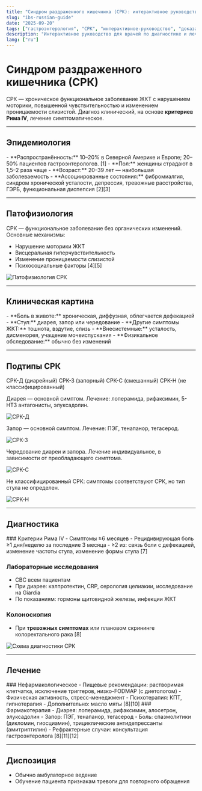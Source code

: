 ```yaml
---
title: "Синдром раздраженного кишечника (СРК): интерактивное руководство"
slug: "ibs-russian-guide"
date: "2025-09-20"
tags: ["гастроэнтерология", "СРК", "интерактивное-руководство", "доказательная-медицина"]
description: "Интерактивное руководство для врачей по диагностике и лечению СРК."
lang: ["ru"]
---
```



# Синдром раздраженного кишечника (СРК)

СРК — хроническое функциональное заболевание ЖКТ с нарушением моторики, повышенной чувствительностью и изменением проницаемости слизистой. Диагноз клинический, на основе **критериев Рима IV**, лечение симптоматическое.

---

## Эпидемиология

<Collapse title="Нажмите для раскрытия информации">
- **Распространённость:** 10–20% в Северной Америке и Европе; 20–50% пациентов гастроэнтерологов. [1]  
- **Пол:** женщины страдают в 1,5–2 раза чаще  
- **Возраст:** 20–39 лет — наибольшая заболеваемость  
- **Ассоциированные состояния:** фибромиалгия, синдром хронической усталости, депрессия, тревожные расстройства, ГЭРБ, функциональная диспепсия [2][3]
</Collapse>

---

## Патофизиология

<Collapse title="Нажмите для раскрытия информации">
СРК — функциональное заболевание без органических изменений. Основные механизмы:  

- Нарушение моторики ЖКТ  
- Висцеральная гиперчувствительность  
- Изменение проницаемости слизистой  
- Психосоциальные факторы [4][5]  

<Image src="/images/ibs-pathophysiology.png" alt="Патофизиология СРК" width={600} height={400} />
</Collapse>

---

## Клиническая картина

<Collapse title="Нажмите для раскрытия информации">
- **Боль в животе:** хроническая, диффузная, облегчается дефекацией  
- **Стул:** диарея, запор или чередование  
- **Другие симптомы ЖКТ:** тошнота, вздутие, слизь  
- **Внесистемные:** усталость, дисменорея, учащение мочеиспускания  
- **Физикальное обследование:** обычно без изменений
</Collapse>

---

## Подтипы СРК

<Tabs variant="enclosed" colorScheme="teal">
  <TabList>
    <Tab>СРК-Д (диарейный)</Tab>
    <Tab>СРК-З (запорный)</Tab>
    <Tab>СРК-С (смешанный)</Tab>
    <Tab>СРК-Н (не классифицированный)</Tab>
  </TabList>

  <TabPanel>
    <p>Диарея — основной симптом. Лечение: лоперамида, рифаксимин, 5-HT3 антагонисты, элуксадолин.</p>
    <Image src="/images/ibs-d.png" alt="СРК-Д" width={600} height={400} />
  </TabPanel>
  <TabPanel>
    <p>Запор — основной симптом. Лечение: ПЭГ, тенапанор, тегасерод.</p>
    <Image src="/images/ibs-c.png" alt="СРК-З" width={600} height={400} />
  </TabPanel>
  <TabPanel>
    <p>Чередование диареи и запора. Лечение индивидуальное, в зависимости от преобладающего симптома.</p>
    <Image src="/images/ibs-m.png" alt="СРК-С" width={600} height={400} />
  </TabPanel>
  <TabPanel>
    <p>Не классифицированный СРК: симптомы соответствуют СРК, но тип стула не определен.</p>
    <Image src="/images/ibs-u.png" alt="СРК-Н" width={600} height={400} />
  </TabPanel>
</Tabs>

---

## Диагностика

<Collapse title="Нажмите для раскрытия информации">
### Критерии Рима IV
- Симптомы ≥6 месяцев  
- Рецидивирующая боль ≥1 дня/неделю за последние 3 месяца  
- ≥2 из: связь боли с дефекацией, изменение частоты стула, изменение формы стула [7]  

### Лабораторные исследования
- CBC всем пациентам  
- При диарее: калпротектин, CRP, серология целиакии, исследование на Giardia  
- По показаниям: гормоны щитовидной железы, инфекции ЖКТ  

### Колоноскопия
- При **тревожных симптомах** или плановом скрининге колоректального рака [8]  

<Image src="/images/ibs-diagnosis-flow.png" alt="Схема диагностики СРК" width={700} height={500} />
</Collapse>

---

## Лечение

<Collapse title="Нажмите для раскрытия информации">
### Нефармакологическое
- Пищевые рекомендации: растворимая клетчатка, исключение триггеров, низко-FODMAP (с диетологом)  
- Физическая активность, стресс-менеджмент  
- Психотерапия: КПТ, гипнотерапия  
- Дополнительно: масло мяты [8][10]
</Collapse>

<Collapse title="Нажмите для раскрытия информации">
### Фармакотерапия
- Диарея: лоперамида, рифаксимин, алосетрон, элуксадолин  
- Запор: ПЭГ, тенапанор, тегасерод  
- Боль: спазмолитики (дикломин, гиосциамин), трициклические антидепрессанты (амитриптилин)  
- Рефрактерные случаи: консультация гастроэнтеролога [8][11][12]
</Collapse>

---

## Диспозиция

- Обычно амбулаторное ведение  
- Обучение пациента признакам тревоги для повторного обращения  

